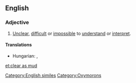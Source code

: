 ==English==

===Adjective===
{{en-adj|pos=[[clear]] [[as]] [[mud]]|-}}

# {{simile}} [[unclear|Unclear]], [[difficult]] or [[impossible]] to [[understand]] or [[interpret]].

====Translations====
{{trans-top|unclear}}
* Hungarian: {{t-|hu|világos, mint a vakablak}},  {{t-|hu|se füle, se farka}}
{{trans-mid}}
{{trans-bottom}}

[[Category:English similes]]
[[Category:Oxymorons]]

[[et:clear as mud]]